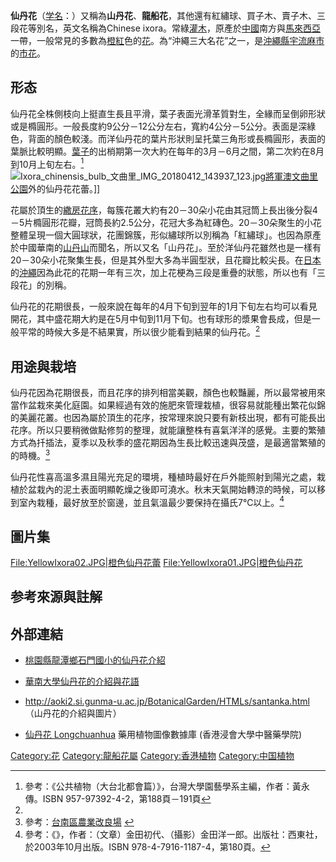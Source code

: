 {{redirect2|龍船花|同名的唇形科大青属植物|赪桐}}
{{Speciesbox 
| status = G5
| status_system = TNC
| image = Ixora chinensis.JPG
| image_caption = 仙丹花的典型形态
| genus = Ixora
| species = chinensis
| authority = [[Lam.|Lam.]], 1789
| synonyms = *''Tsiangia hongkongensis'' ([[Seem.|Seem.]]) [[But|But]], [[Hsue|Hsue]] & [[P.T._Li|P.T. Li]] 
* ''Gaertnera hongkongensis'' [[Seem.|Seem.]]
}}

'''仙丹花'''（[[学名|学名]]：''{{lang|la|Ixora chinensis}}''）又稱為'''山丹花'''、'''龍船花'''，其他還有紅繡球、買子木、賣子木、三段花等別名，英文名稱為Chinese ixora。常綠[[灌木|灌木]]，原產於[[中國|中國]]南方與[[馬來西亞|馬來西亞]]一帶，一般常見的多數為[[橙色|橙]][[紅|紅]]色的[[花|花]]。為“沖繩三大名花”之一，是[[沖繩縣|沖繩縣]][[宇流麻市|宇流麻市]]的[[市花|市花]]。

== 形态 ==
仙丹花全株側枝向上挺直生長且平滑，葉子表面光滑革質對生，全緣而呈倒卵形狀或是橢圓形。一般長度約9公分－12公分左右，寬約4公分－5公分。表面是深綠色，背面的顏色較淺。而洋仙丹花的葉片形狀則呈托葉三角形或長橢圓形，表面的葉脈比較明顯。[[葉子|葉子]]的出梢期第一次大約在每年的3月－6月之間，第二次約在8月到10月上旬左右。<ref name="Ixora01">參考：{{zh}}《公共植物（大台北都會篇）》，台灣大學園藝學系主編，作者：黃永傳。ISBN 957-97392-4-2，第188頁－191頁</ref>
[[File:Ixora_chinensis_bulb_文曲里_IMG_20180412_143937_123.jpg|thumb]][[將軍澳|將軍澳]][[文曲里公園|文曲里公園]]外的仙丹花花蕾。]]

花屬於頂生的[[花序|繖房花序]]，每簇花叢大約有20－30朵小花由其冠筒上長出後分裂4－5片橢圓形花瓣，冠筒長約2.5公分，花冠大多為紅磚色。20－30朵聚生的小花整體呈現一個大圓球狀，花團錦簇，形似繡球所以別稱為「紅繡球」。也因為原產於中國華南的[[山丹山|山丹山]]而聞名，所以又名「山丹花」。至於洋仙丹花雖然也是一樣有20－30朵小花聚集生長，但是其外型大多為半圓型狀，且花瓣比較尖長。在[[日本|日本]]的[[沖繩|沖繩]]因為此花的花期一年有三次，加上花梗為三段是重疊的狀態，所以也有「三段花」的別稱。

仙丹花的花期很長，一般來說在每年的4月下旬到翌年的1月下旬左右均可以看見開花，其中盛花期大約是在5月中旬到11月下旬。也有球形的漿果會長成，但是一般平常的時候大多是不結果實，所以很少能看到結果的仙丹花。<ref name="Ixora01"/>

== 用途與栽培 ==
仙丹花因為花期很長，而且花序的排列相當美觀，顏色也較豔麗，所以最常被用來當作盆栽來美化庭園。如果經過有效的施肥來管理栽植，很容易就能種出繁花似錦的美麗花叢。也因為屬於頂生的花序，按常理來說只要有新枝出現，都有可能長出花序。所以只要稍微做點修剪的整理，就能讓整株有喜氣洋洋的感覺。主要的繁殖方式為扦插法，夏季以及秋季的盛花期因為生長比較迅速與茂盛，是最適當繁殖的的時機。<ref>參考：{{zh}}[http://www.tndais.gov.tw/Flower/f11.htm 台南區農業改良場] {{Wayback|url=http://www.tndais.gov.tw/Flower/f11.htm |date=20070403074456 }}</ref>

仙丹花性喜高溫多濕且陽光充足的環境，種植時最好在戶外能照射到陽光之處，栽植於盆栽內的泥土表面明顯乾燥之後即可澆水。秋末天氣開始轉涼的時候，可以移到室內栽種，最好放至於窗邊，並且氣溫最少要保持在攝氏7℃以上。<ref>參考：{{ja}}《{{lang|ja|花の事典}}》，作者：（文章）金田初代、（攝影）金田洋一郎。出版社：西東社，於2003年10月出版。ISBN 978-4-7916-1187-4，第180頁。</ref>

== 圖片集 ==
<gallery>
File:YellowIxora02.JPG|橙色仙丹花蕾
File:YellowIxora01.JPG|橙色仙丹花
</gallery>

== 参考來源與註解 ==
{{Reflist}}

== 外部連結 ==
{{commons category|Ixora}}
* {{zh}}[http://www.smes.tyc.edu.tw/~tree/new_page_28.htm 桃園縣龍潭鄉石門國小的仙丹花介紹]{{Wayback|url=http://www.smes.tyc.edu.tw/~tree/new_page_28.htm |date=20120108002556 }}
* {{zh}}[http://www.nhu.edu.tw/~staffair/new-web/i/military/f8.html 華南大學仙丹花的介紹與花語]{{Wayback|url=http://www.nhu.edu.tw/~staffair/new-web/i/military/f8.html |date=20180519002656 }}
* {{ja}}http://aoki2.si.gunma-u.ac.jp/BotanicalGarden/HTMLs/santanka.html{{Wayback|url=http://aoki2.si.gunma-u.ac.jp/BotanicalGarden/HTMLs/santanka.html |date=20160305082152 }}（山丹花的介紹與圖片）
* [http://libproject.hkbu.edu.hk/was40/detail?lang=ch&channelid=1288&searchword=herb_id=D01229 仙丹花 Longchuanhua]{{Wayback|url=http://libproject.hkbu.edu.hk/was40/detail?lang=ch&channelid=1288&searchword=herb_id=D01229 |date=20180401144750 }} 藥用植物圖像數據庫 (香港浸會大學中醫藥學院) {{zh-hant}}{{en}}
{{Taxonbar|from=Q9010209}}

[[Category:花|Category:花]]
[[Category:龍船花屬|Category:龍船花屬]]
[[Category:香港植物|Category:香港植物]]
[[Category:中国植物|Category:中国植物]]